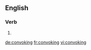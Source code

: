 
==English==

===Verb===
{{head|en|present participle}}

# {{present participle of|convoke|lang=en}}

[[de:convoking]]
[[fr:convoking]]
[[vi:convoking]]